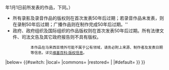 {{imbox
| type       = license
| class = licensetpl
| image      = [[File:PD-icon.svg|52px|公有领域|alt=|link=]]
| imageright = [[File:Flag of Malaysia.svg|border|right|80px|link=]]
| text       = 本作品因其版权过期而在[[马来西亚]]处于[[Commons:授权协议|公有领域]]。
依据《1987年版权法》（[http://www.agc.gov.my/Akta/Vol.%207/Act%20332.pdf 英译本]），该法律实施于马来西亚境内，适用于所有在马来西亚首次发表的作品：
*所有文学、音乐及艺术作品的版权在其作者逝世50年后过期；若作者生前未发表，则在首次发表50年后过期；匿名或作者身份不明者则在作品公开50年后过期。（例如：在{{CURRENTYEAR}}年，所有{{#expr: {{CURRENTYEAR}} - 50}}年1月1日前所发表的作品，下同。）
*所有录影及录音作品的版权则在首次发表50年后过期；若录音作品未发表，则在录制50年后过期；广播作品则在制作完成50年后过期。''
*政府、政府组织及国际组织的作品版权则在首次发表50年后过期。所有法律文件、司法文告及其它政府报告则不具有版权。
::<small>本作品在马来西亚境外可能不属于公有领域，请务必附上来源、制作者及发表日期等信息。详见[[:zh:维基百科:版权信息|维基百科:版权信息]]。</small>
|below=
{{{2|}}}
{{#switch:{{{1}}}
|local={{free media}}{{image other|[[Category:马来西亚公有领域图像|{{PAGENAME}}]]}}
|commons={{free media}}{{Copy to Wikimedia Commons|inline=yes}}{{image other|[[Category:马来西亚公有领域图像|{{PAGENAME}}]]}}
|restored={{Not-PD-US-URAA}}{{image other|[[Category:已被烏拉圭回合協議法案回溯著作權之馬來西亞公有領域圖像|{{PAGENAME}}]]}}
|
|#default={{Non-free in US|馬來西亞}}{{wrong license}}{{image other|[[Category:烏拉圭回合協議法案回溯狀態未知之馬來西亞公有領域圖像|{{PAGENAME}}]]}} }}
}}
<noinclude>
[[Category:各國公有領域版權模板|{{PAGENAME}}]]
</noinclude>